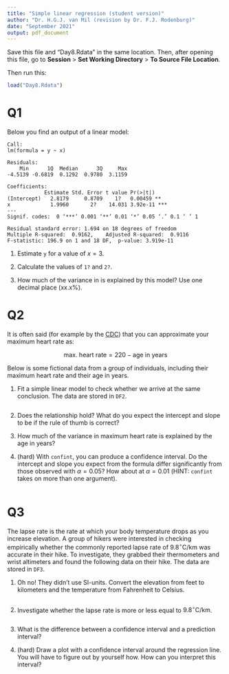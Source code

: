 ```yaml
---
title: "Simple linear regression (student version)"
author: "Dr. H.G.J. van Mil (revision by Dr. F.J. Rodenburg)"
date: "September 2021"
output: pdf_document
---
```


Save this file and "Day8.Rdata" in the same location. Then, after opening this file, go to **Session** > **Set Working Directory** > **To Source File Location**.

Then run this:

```r
load("Day8.Rdata")
```

# Q1

Below you find an output of a linear model:

```
Call:
lm(formula = y ~ x)

Residuals:
    Min      1Q  Median      3Q     Max 
-4.5139 -0.6819  0.1292  0.9780  3.1159 

Coefficients:
            Estimate Std. Error t value Pr(>|t|)    
(Intercept)   2.8179     0.8709    1?   0.00459 ** 
x             1.9960       2?    14.031 3.92e-11 ***
---
Signif. codes:  0 ‘***’ 0.001 ‘**’ 0.01 ‘*’ 0.05 ‘.’ 0.1 ‘ ’ 1

Residual standard error: 1.694 on 18 degrees of freedom
Multiple R-squared:  0.9162,	Adjusted R-squared:  0.9116 
F-statistic: 196.9 on 1 and 18 DF,  p-value: 3.919e-11
```

1. Estimate `y` for a value of $x = 3$.

2. Calculate the values of `1?` and `2?`.

3. How much of the variance in is explained by this model? Use one decimal place ($\text{xx}.\text{x}\%$).

\clearpage

# Q2

It is often said (for example by the [CDC](https://www.cdc.gov/physicalactivity/basics/measuring/heartrate.htm)) that you can approximate your maximum heart rate as:

$$\text{max. heart rate} = 220 - \text{age in years}$$

Below is some fictional data from a group of individuals, including their maximum heart rate and their age in years. 

1. Fit a simple linear model to check whether we arrive at the same conclusion. The data are stored in `DF2`.

```r

```

2. Does the relationship hold? What do you expect the intercept and slope to be if the rule of thumb is correct?

3. How much of the variance in maximum heart rate is explained by the age in years?

4. (hard) With `confint`, you can produce a confidence interval. Do the intercept and slope you expect from the formula differ significantly from those observed with $\alpha = 0.05$? How about at $\alpha = 0.01$ (HINT: `confint` takes on more than one argument).

```r

```

\clearpage

# Q3

The lapse rate is the rate at which your body temperature drops as you increase elevation. A group of hikers were interested in checking empirically whether the commonly reported lapse rate of $9.8^\circ \text{C/km}$ was accurate in their hike. To investigate, they grabbed their thermometers and wrist altimeters and found the following data on their hike. The data are stored in `DF3`.


1. Oh no! They didn't use SI-units. Convert the elevation from feet to kilometers and the temperature from Fahrenheit to Celsius.

```r

```

2. Investigate whether the lapse rate is more or less equal to $9.8^\circ \text{C/km}$. 

```r

```

3. What is the difference between a confidence interval and a prediction interval?

4. (hard) Draw a plot with a confidence interval around the regression line. You will have to figure out by yourself how. How can you interpret this interval?

```r

```